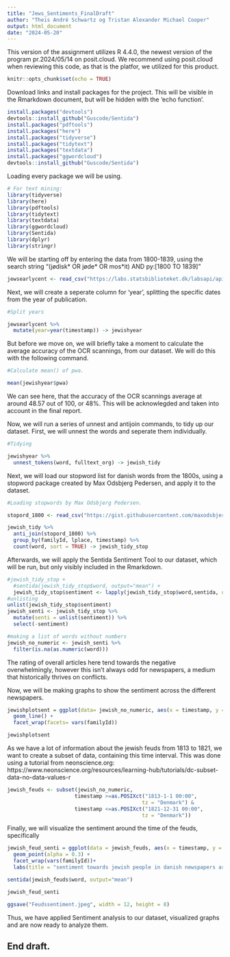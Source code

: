 ```yaml
---
title: "Jews_Sentiments_FinalDraft"
author: "Theis André Schwartz og Tristan Alexander Michael Cooper"
output: html_document
date: "2024-05-20"
---
```



This version of the assignment utilizes R 4.4.0, the newest version of the program pr.2024/05/14 on posit.cloud. We recommend using posit.cloud when reviewing this code, as that is the platfor, we utilized for this product.
```r
knitr::opts_chunk$set(echo = TRUE)
```


Download links and install packages for the project. This will be visible in the Rmarkdown document, but will be hidden with the 'echo function'.
```r
install.packages("devtools")
devtools::install_github("Guscode/Sentida")
install.packages("pdftools")
install.packages("here")
install.packages("tidyverse")
install.packages("tidytext")
install.packages("textdata")
install.packages("ggwordcloud")
devtools::install_github("Guscode/Sentida")
```

Loading every package we will be using.
```r
# For text mining:
library(tidyverse)
library(here)
library(pdftools)
library(tidytext)
library(textdata)
library(ggwordcloud)
library(Sentida)
library(dplyr)
library(stringr)
```


We will be starting off by entering the data from 1800-1839, using the search string "(jødisk* OR jøde* OR mos*it) AND py:[1800 TO 1839]"
```r

jewsearlycent <- read_csv("https://labs.statsbiblioteket.dk/labsapi/api/aviser/export/fields?query=%28j%C3%B8disk%2A%20OR%20j%C3%B8de%2A%20OR%20mos%2Ait%29%20AND%20py%3A%5B1800%20TO%201839%5D&fields=link&fields=recordID&fields=timestamp&fields=pwa&fields=fulltext_org&fields=familyId&fields=lplace&max=-1&structure=header&structure=content&format=CSV")
```

Next, we will create a seperate column for 'year', splitting the specific dates from the year of publication.
```r
#Split years

jewsearlycent %>%
  mutate(year=year(timestamp)) -> jewishyear

```

But before we move on, we will briefly take a moment to calculate the average accuracy of the OCR scannings, from our dataset. We will do this with the following command.
```r
#Calculate mean() of pwa.

mean(jewishyear$pwa)

```
We can see here, that the accuracy of the OCR scannings average at around 48.57 out of 100, or 48%. This will be acknowlegded and taken into account in the final report.

Now, we will run a series of unnest and antijoin commands, to tidy up our dataset. First, we will unnest the words and seperate them individually.
```r
#Tidying

jewishyear %>%
  unnest_tokens(word, fulltext_org) -> jewish_tidy
```

Next, we will load our stopword list for danish words from the 1800s, using a stopword package created by Max Odsbjerg Pedersen, and apply it to the dataset.
```r
#Loading stopwords by Max Odsbjerg Pedersen.

stopord_1800 <- read_csv("https://gist.githubusercontent.com/maxodsbjerg/1537cf14c3d46b3d30caa5d99f8758e9/raw/9f044a38505334f035be111c9a3f654a24418f6d/stopord_18_clean.csv")

jewish_tidy %>% 
  anti_join(stopord_1800) %>%
  group_by(familyId, lplace, timestamp) %>% 
  count(word, sort = TRUE) -> jewish_tidy_stop

```

Afterwards, we will apply the Sentida Sentiment Tool to our dataset, which will be run, but only visibly included in the Rmarkdown.
```r

#jewish_tidy_stop +
  #sentida(jewish_tidy_stop$word, output="mean") +
  jewish_tidy_stop$sentiment <- lapply(jewish_tidy_stop$word,sentida, output="total")
#unlisting
unlist(jewish_tidy_stop$sentiment)
jewish_senti <- jewish_tidy_stop %>% 
  mutate(senti = unlist(sentiment)) %>% 
  select(-sentiment) 

#making a list of words without numbers
jewish_no_numeric <- jewish_senti %>%
  filter(is.na(as.numeric(word)))
```

The rating of overall articles here tend towards the negative overwhelmingly, however this isn't always odd for newspapers, a medium that historically thrives on conflicts.

Now, we will be making graphs to show the sentiment across the different newspapers.
```r
jewishplotsent = ggplot(data= jewish_no_numeric, aes(x = timestamp, y = senti)) +
  geom_line() + 
  facet_wrap(facets= vars(familyId))

jewishplotsent
```

As we have a lot of information about the jewish feuds from 1813 to 1821, we want to create a subset of data, containing this time interval.
This was done using a tutorial from neonscience.org: https://www.neonscience.org/resources/learning-hub/tutorials/dc-subset-data-no-data-values-r
```r
jewish_feuds <- subset(jewish_no_numeric,
                      timestamp >=as.POSIXct("1813-1-1 00:00", 
                                            tz = "Denmark") &
                      timestamp <=as.POSIXct("1821-12-31 00:00",
                                            tz = "Denmark"))
```

Finally, we will visualize the sentiment around the time of the feuds, specifically
```r
jewish_feud_senti = ggplot(data = jewish_feuds, aes(x = timestamp, y = senti, color = familyId)) +
  geom_point(alpha = 0.3) +
  facet_wrap(vars(familyId))+
  labs(title = "sentiment towards jewish people in danish newspapers around the time of the jewish feuds (1813-1821)", x = "Year", y = "sentiment")

sentida(jewish_feuds$word, output="mean")

jewish_feud_senti

ggsave("Feudssentiment.jpeg", width = 12, height = 8)
```

Thus, we have applied Sentiment analysis to our dataset, visualized graphs and are now ready to analyze them.



End draft.
-------------------------------------------------------------------------------------------------
